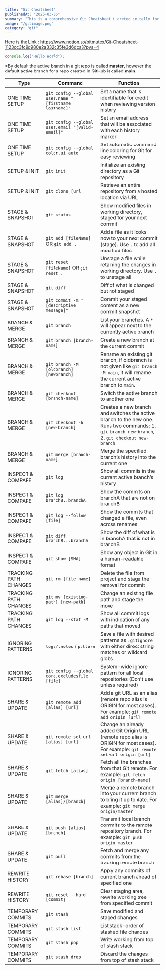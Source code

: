 ```yaml
---
title: "Git Cheatsheet"
publishedAt: "2025-03-16"
summary: "This is a comprehensive Git Cheatsheet i creted initally for personal usage, now giving away.."
image: "/gitimage.png" 
category: "git"
---
```


Here is the Link : https://www.notion.so/bitmutex/Git-Cheatsheet-1123cc3fc9d980e2a332c35fe3d6dca8?pvs=4


```jsx
console.log("Hello World");
```

*By default the active branch in a git repo is called **master**, however the default active branch for a repo created in GitHub is called **main.**

| Type                  | Command                                                            | Function                                                                                  |
|-----------------------|--------------------------------------------------------------------|-------------------------------------------------------------------------------------------|
| ONE TIME SETUP         | `git config --global user.name "[firstname lastname]"`              | Set a name that is identifiable for credit when reviewing version history                 |
| ONE TIME SETUP         | `git config --global user.email "[valid-email]"`                    | Set an email address that will be associated with each history marker                     |
| ONE TIME SETUP         | `git config --global color.ui auto`                                 | Set automatic command line coloring for Git for easy reviewing                           |
| SETUP & INIT           | `git init`                                                          | Initialize an existing directory as a Git repository                                      |
| SETUP & INIT           | `git clone [url]`                                                   | Retrieve an entire repository from a hosted location via URL                              |
| STAGE & SNAPSHOT       | `git status`                                                        | Show modified files in working directory, staged for your next commit                    |
| STAGE & SNAPSHOT       | `git add [fileName]` OR `git add .`                                 | Add a file as it looks now to your next commit (stage). Use `.` to add all modified files  |
| STAGE & SNAPSHOT       | `git reset [fileName]` OR `git reset .`                             | Unstage a file while retaining the changes in working directory. Use `.` to unstage all    |
| STAGE & SNAPSHOT       | `git diff`                                                          | Diff of what is changed but not staged                                                     |
| STAGE & SNAPSHOT       | `git commit -m "[descriptive message]"`                             | Commit your staged content as a new commit snapshot                                       |
| BRANCH & MERGE         | `git branch`                                                        | List your branches. A `*` will appear next to the currently active branch                |
| BRANCH & MERGE         | `git branch [branch-name]`                                          | Create a new branch at the current commit                                                 |
| BRANCH & MERGE         | `git branch -M [oldbranch] [newbranch]`                             | Rename an existing git branch, if oldbranch is not given like `git branch -M main`, it will rename the current active branch to `main`. |
| BRANCH & MERGE         | `git checkout [branch-name]`                                        | Switch the active branch to another one                                                   |
| BRANCH & MERGE         | `git checkout -b [new-branch]`                                      | Creates a new branch and switches the active branch to the new one. Runs two commands: 1. `git branch new-branch`, 2. `git checkout new-branch` |
| BRANCH & MERGE         | `git merge [branch-name]`                                           | Merge the specified branch’s history into the current one                                 |
| INSPECT & COMPARE      | `git log`                                                           | Show all commits in the current active branch’s history                                   |
| INSPECT & COMPARE      | `git log branchB..branchA`                                          | Show the commits on branchA that are not on branchB                                        |
| INSPECT & COMPARE      | `git log --follow [file]`                                           | Show the commits that changed a file, even across renames                                 |
| INSPECT & COMPARE      | `git diff branchB...branchA`                                        | Show the diff of what is in branchA that is not in branchB                                |
| INSPECT & COMPARE      | `git show [SHA]`                                                    | Show any object in Git in a human-readable format                                         |
| TRACKING PATH CHANGES  | `git rm [file-name]`                                                | Delete the file from project and stage the removal for commit                             |
| TRACKING PATH CHANGES  | `git mv [existing-path] [new-path]`                                 | Change an existing file path and stage the move                                           |
| TRACKING PATH CHANGES  | `git log --stat -M`                                                 | Show all commit logs with indication of any paths that moved                              |
| IGNORING PATTERNS      | `logs/.notes` / `pattern`                                           | Save a file with desired patterns as `.gitignore` with either direct string matches or wildcard globs |
| IGNORING PATTERNS      | `git config --global core.excludesfile [file]`                      | System-wide ignore pattern for all local repositories (Don't use unless required)         |
| SHARE & UPDATE         | `git remote add [alias] [url]`                                      | Add a git URL as an alias (remote repo alias is ORIGIN for most cases). For example: `git remote add origin [url]` |
| SHARE & UPDATE         | `git remote set-url [alias] [url]`                                  | Change an already added Git Origin URL (remote repo alias is ORIGIN for most cases). For example: `git remote set-url origin [url]` |
| SHARE & UPDATE         | `git fetch [alias]`                                                 | Fetch all the branches from that Git remote. For example: `git fetch origin [branch-name]` |
| SHARE & UPDATE         | `git merge [alias]/[branch]`                                        | Merge a remote branch into your current branch to bring it up to date. For example: `git merge origin/master` |
| SHARE & UPDATE         | `git push [alias] [branch]`                                         | Transmit local branch commits to the remote repository branch. For example: `git push origin master` |
| SHARE & UPDATE         | `git pull`                                                          | Fetch and merge any commits from the tracking remote branch                               |
| REWRITE HISTORY        | `git rebase [branch]`                                               | Apply any commits of current branch ahead of specified one                               |
| REWRITE HISTORY        | `git reset --hard [commit]`                                         | Clear staging area, rewrite working tree from specified commit                           |
| TEMPORARY COMMITS      | `git stash`                                                         | Save modified and staged changes                                                          |
| TEMPORARY COMMITS      | `git stash list`                                                    | List stack-order of stashed file changes                                                 |
| TEMPORARY COMMITS      | `git stash pop`                                                     | Write working from top of stash stack                                                     |
| TEMPORARY COMMITS      | `git stash drop`                                                    | Discard the changes from top of stash stack                                               |
